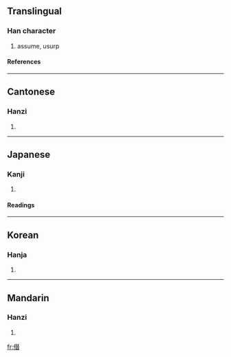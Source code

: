 {{see|僭}}

==Translingual==
===Han character===
{{Han char|rn=9|rad=人|as=12|sn=14|four=2526<sub>3</sub>|canj=人手人日 (OQOA)}}
# assume, usurp
====References====
{{Han ref|kx=0117.080|dkj=01111|dj=0248.140|hdz=10216.090|uh=50E3|ud=20707|bh=E0FD|bd=57597}}
----
==Cantonese==
===Hanzi===
{{yue-hanzi|jyut=|y=jim3}}
# {{defn|Cantonese}}
----
==Japanese==
===Kanji===
{{ja-kanji|grade=|rs=人12}}
# {{defn|Japanese}}
====Readings====
{{ja-readings|on=[[せん]] (sen), [[しん]] (shin)|kun=[[おごる]] (ogoru)}}
----
==Korean==
===Hanja===
{{ko-hanja|hangeul=참|rv=cham|mr=ch'am}}
# {{defn|Korean}}
----
==Mandarin==
===Hanzi===
{{cmn-hanzi|pin=[[jiàn]] ([[jian4]])|wg=chien<sup>4</sup>}}
# {{defn|Mandarin}}

[[fr:僣]]